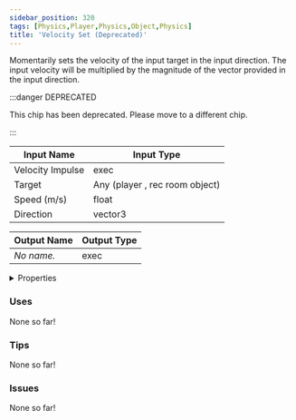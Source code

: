 ```yaml
---
sidebar_position: 320
tags: [Physics,Player,Physics,Object,Physics]
title: 'Velocity Set (Deprecated)'
---
```


Momentarily sets the velocity of the input target in the input direction. The input velocity will be multiplied by the magnitude of the vector provided in the input direction.

:::danger DEPRECATED

This chip has been deprecated. Please move to a different chip.

:::


<EsbSvg />

| Input Name | Input Type |
|-----------|-----------|
| Velocity Impulse | exec |
| Target | Any (player , rec room object) |
| Speed (m/s) | float |
| Direction | vector3 |

| Output Name | Output Type |
|-----------|-----------|
| *No name.* | exec |


<details>
  <summary>Properties</summary>
  <div>
    <div>
    <table>
      <thead>
        <tr>
          <th>Is beta required?</th>
          <th>❌</th>
        </tr>
        <tr>
          <th>Is this chip a trolling risk?</th>
          <th>❌</th>
        </tr>
        <tr>
          <th>Is this chip a role assignment risk?</th>
          <th>❌</th>
        </tr>
        <tr>
          <th>Chip UUID</th>
          <th>f97c530d-03bf-498c-8854-33e814d2600b</th>
        </tr>
      </thead>
    </table>
    </div>
  </div>
</details>

### Uses

None so far!

### Tips

None so far!

### Issues

None so far!